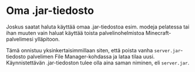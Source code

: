 # Oma .jar-tiedosto

Joskus saatat haluta käyttää omaa .jar-tiedostoa esim. modeja pelatessa tai ihan
muuten vain haluat käyttää toista palvelinohelmistoa Minecraft-palvelimesi
ylläpitoon.

Tämä onnistuu yksinkertaisimmillaan siten, että poista vanha
`server.jar`-tiedosto palvelimen File Manager-kohdassa ja lataa tilaa uusi.
Käynnistettävän .jar-tiedoston tulee olla aina saman niminen, eli `server.jar`.
